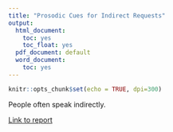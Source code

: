 ```yaml
---
title: "Prosodic Cues for Indirect Requests"
output:
  html_document:
    toc: yes
    toc_float: yes
  pdf_document: default
  word_document:
    toc: yes
---
```


```r
knitr::opts_chunk$set(echo = TRUE, dpi=300)
```

People often speak indirectly. 

[Link to report](src/analysis/exp1/exp1.html)